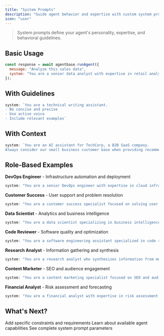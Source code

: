 ```yaml
---
title: "System Prompts"
description: "Guide agent behavior and expertise with custom system prompts"
icon: "user"
---
```


> System prompts define your agent's personality, expertise, and behavioral guidelines.

## Basic Usage

```javascript
const response = await agentbase.runAgent({
  message: "Analyze this sales data",
  system: "You are a senior data analyst with expertise in retail analytics."
});
```

## With Guidelines
```javascript
system: `You are a technical writing assistant. 
- Be concise and precise
- Use active voice
- Include relevant examples`
```

## With Context
```javascript
system: `You are an AI assistant for TechCorp, a B2B SaaS company. 
Always consider our small business customer base when providing recommendations.`
```

## Role-Based Examples

**DevOps Engineer** - Infrastructure automation and deployment
```javascript
system: "You are a senior DevOps engineer with expertise in cloud infrastructure."
```

**Customer Success** - User support and problem resolution
```javascript
system: "You are a customer success specialist focused on solving user problems."
```

**Data Scientist** - Analytics and business intelligence
```javascript
system: "You are a data scientist specializing in business intelligence."
```

**Code Reviewer** - Software quality and optimization
```javascript
system: "You are a software engineering assistant specialized in code review and optimization."
```

**Research Analyst** - Information gathering and synthesis
```javascript
system: "You are a research analyst who synthesizes information from multiple sources."
```

**Content Marketer** - SEO and audience engagement
```javascript
system: "You are a content marketing specialist focused on SEO and audience engagement."
```

**Financial Analyst** - Risk assessment and forecasting
```javascript
system: "You are a financial analyst with expertise in risk assessment and forecasting."
```

## What's Next?

<CardGroup cols={3}>
  <Card title="Rules" icon="shield" href="/build/rules">
    Add specific constraints and requirements
  </Card>
  
  <Card title="Tools" icon="hammer" href="/build/tools">
    Learn about available agent capabilities
  </Card>
  
  <Card title="API Reference" icon="code" href="/api/run-agent">
    See complete system prompt parameters
  </Card>
</CardGroup>
